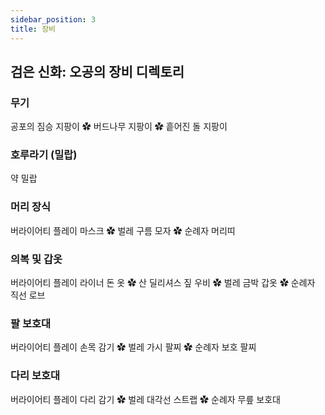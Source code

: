 ```yaml
---
sidebar_position: 3
title: 장비
---
```


## 검은 신화: 오공의 장비 디렉토리

### 무기

공포의 짐승 지팡이 ✿ 버드나무 지팡이 ✿ 흩어진 돌 지팡이

### 호루라기 (밀랍)

약 밀랍

### 머리 장식

버라이어티 플레이 마스크 ✿ 벌레 구름 모자 ✿ 순례자 머리띠

### 의복 및 갑옷

버라이어티 플레이 라이너 돈 옷 ✿ 산 딜리셔스 짚 우비 ✿ 벌레 금박 갑옷 ✿ 순례자 직선 로브

### 팔 보호대

버라이어티 플레이 손목 감기 ✿ 벌레 가시 팔찌 ✿ 순례자 보호 팔찌

### 다리 보호대

버라이어티 플레이 다리 감기 ✿ 벌레 대각선 스트랩 ✿ 순례자 무릎 보호대